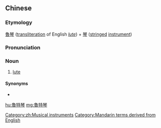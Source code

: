 {{also|鲁特琴}}
==Chinese==
{{zh-forms|s=鲁特琴}}

===Etymology===
[[魯]][[琴]] ([[transliteration]] of English ''[[lute]]'') + [[琴]] ([[stringed]] [[instrument]])

===Pronunciation===
{{zh-pron
|m=lǔtèqín
|cat=n
}}

===Noun===
{{zh-noun}}

# [[lute]]

====Synonyms====
* {{zh-l|琉特琴}}

[[Category:zh:Musical instruments]]
[[Category:Mandarin terms derived from English]]

[[hu:魯特琴]]
[[mg:魯特琴]]